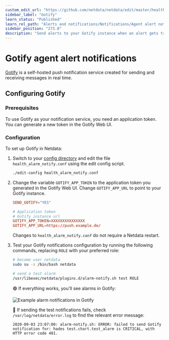 ```yaml
---
custom_edit_url: "https://github.com/netdata/netdata/edit/master/health/notifications/gotify/README.md"
sidebar_label: "Gotify"
learn_status: "Published"
learn_rel_path: "Alerts and notifications/Notifications/Agent alert notifications"
sidebar_position: "273.0"
description: "Send alerts to your Gotify instance when an alert gets triggered in Netdata."
---
```



# Gotify agent alert notifications

[Gotify](https://gotify.net/) is a self-hosted push notification service created for sending and receiving messages in real time.

## Configuring Gotify

### Prerequisites

To use Gotify as your notification service, you need an application token. 
You can generate a new token in the Gotify Web UI. 

### Configuration

To set up Gotify in Netdata: 

1. Switch to your [config
directory](/docs/getting-started/manage-and-configure/configuration) and edit the file `health_alarm_notify.conf` using the edit config script.
 
   ```bash
   ./edit-config health_alarm_notify.conf
   ```

2. Change the variable `GOTIFY_APP_TOKEN` to the application token you generated in the Gotify Web UI. Change
`GOTIFY_APP_URL` to point to your Gotify instance.

   ```conf
   SEND_GOTIFY="YES"

   # Application token
   # Gotify instance url
   GOTIFY_APP_TOKEN=XXXXXXXXXXXXXXX
   GOTIFY_APP_URL=https://push.example.de/
   ```

   Changes to `health_alarm_notify.conf` do not require a Netdata restart. 
   
3. Test your Gotify notifications configuration by running the following commands, replacing `ROLE` with your preferred role:

   ```sh
   # become user netdata
   sudo su -s /bin/bash netdata

   # send a test alarm
   /usr/libexec/netdata/plugins.d/alarm-notify.sh test ROLE
   ```

   🟢 If everything works, you'll see alarms in Gotify:

   ![Example alarm notifications in Gotify](https://user-images.githubusercontent.com/103264516/162509205-1e88e5d9-96b6-4f7f-9426-182776158128.png)

   🔴 If sending the test notifications fails, check `/var/log/netdata/error.log` to find the relevant error message:

   ```log 
   2020-09-03 23:07:00: alarm-notify.sh: ERROR: failed to send Gotify notification for: hades test.chart.test_alarm is CRITICAL, with HTTP error code 401.
   ```
